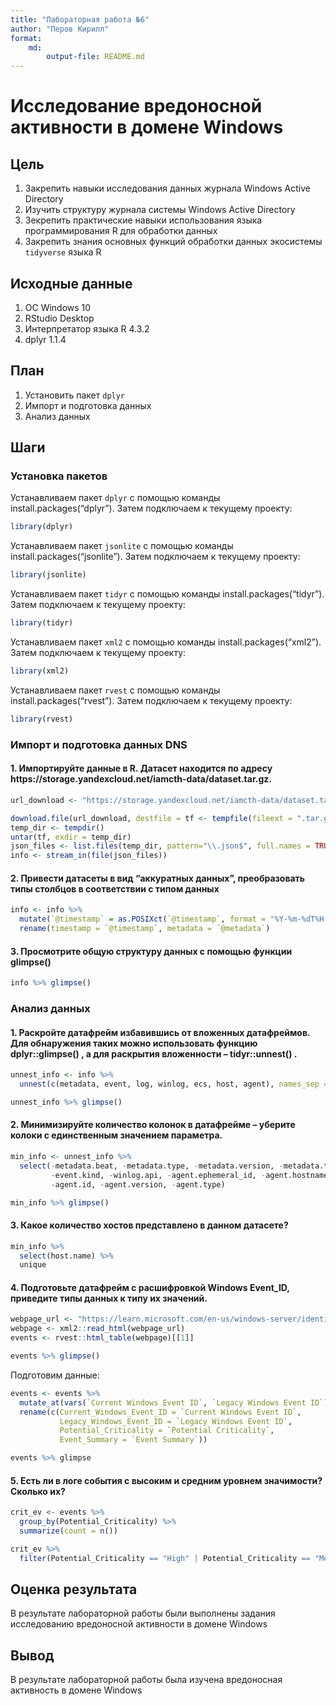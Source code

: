 ```yaml
---
title: "Лабораторная работа №6"
author: "Перов Кирилл"
format: 
    md:
        output-file: README.md
---
```


# Исследование вредоносной активности в домене Windows

## Цель

1.  Закрепить навыки исследования данных журнала Windows Active Directory
2.  Изучить структуру журнала системы Windows Active Directory
3.  Зекрепить практические навыки использования языка программирования R для обработки данных
4.  Закрепить знания основных функций обработки данных экосистемы `tidyverse` языка R

## Исходные данные

1.  ОС Windows 10
2.  RStudio Desktop
3.  Интерпретатор языка R 4.3.2
4.  dplyr 1.1.4

## План

1.  Установить пакет `dplyr`
2.  Импорт и подготовка данных
3.  Анализ данных

## Шаги

### Установка пакетов

Устанавливаем пакет `dplyr` с помощью команды install.packages("dplyr"). Затем подключаем к текущему проекту:
```r
library(dplyr)
```

Устанавливаем пакет `jsonlite` с помощью команды install.packages("jsonlite"). Затем подключаем к текущему проекту:
```r
library(jsonlite)
```

Устанавливаем пакет `tidyr` с помощью команды install.packages("tidyr"). Затем подключаем к текущему проекту:
```r
library(tidyr)
```

Устанавливаем пакет `xml2` с помощью команды install.packages("xml2"). Затем подключаем к текущему проекту:
```r
library(xml2)
```

Устанавливаем пакет `rvest` с помощью команды install.packages("rvest"). Затем подключаем к текущему проекту:
```r
library(rvest)
```

### Импорт и подготовка данных DNS

#### 1. Импортируйте данные в R. Датасет находится по адресу https://storage.yandexcloud.net/iamcth-data/dataset.tar.gz.

```r
url_download <- "https://storage.yandexcloud.net/iamcth-data/dataset.tar.gz"

download.file(url_download, destfile = tf <- tempfile(fileext = ".tar.gz"), mode = "wb")
temp_dir <- tempdir()
untar(tf, exdir = temp_dir)
json_files <- list.files(temp_dir, pattern="\\.json$", full.names = TRUE, recursive = TRUE)
info <- stream_in(file(json_files))
```

#### 2. Привести датасеты в вид "аккуратных данных", преобразовать типы столбцов в соответствии с типом данных

```r
info <- info %>%
  mutate(`@timestamp` = as.POSIXct(`@timestamp`, format = "%Y-%m-%dT%H:%M:%OSZ", tz = "UTC")) %>%
  rename(timestamp = `@timestamp`, metadata = `@metadata`)
```

#### 3. Просмотрите общую структуру данных с помощью функции glimpse()

```r
info %>% glimpse()
```

### Анализ данных

#### 1. Раскройте датафрейм избавившись от вложенных датафреймов. Для обнаружения таких можно использовать функцию dplyr::glimpse() , а для раскрытия вложенности -- tidyr::unnest() .

```r
unnest_info <- info %>%
  unnest(c(metadata, event, log, winlog, ecs, host, agent), names_sep = ".")

unnest_info %>% glimpse()
```

#### 2. Минимизируйте количество колонок в датафрейме -- уберите колоки с единственным значением параметра.

```r
min_info <- unnest_info %>%
  select(-metadata.beat, -metadata.type, -metadata.version, -metadata.topic, 
         -event.kind, -winlog.api, -agent.ephemeral_id, -agent.hostname, 
         -agent.id, -agent.version, -agent.type)

min_info %>% glimpse()
```

#### 3. Какое количество хостов представлено в данном датасете?

```r
min_info %>%
  select(host.name) %>%
  unique
```

#### 4. Подготовьте датафрейм с расшифровкой Windows Event_ID, приведите типы данных к типу их значений.

```r
webpage_url <- "https://learn.microsoft.com/en-us/windows-server/identity/ad-ds/plan/appendix-l--events-to-monitor"
webpage <- xml2::read_html(webpage_url)
events <- rvest::html_table(webpage)[[1]]

events %>% glimpse()
```

Подготовим данные:

```r
events <- events %>%
  mutate_at(vars(`Current Windows Event ID`, `Legacy Windows Event ID`), as.integer) %>%
  rename(c(Current_Windows_Event_ID = `Current Windows Event ID`, 
           Legacy_Windows_Event_ID = `Legacy Windows Event ID`, 
           Potential_Criticality = `Potential Criticality`, 
           Event_Summary = `Event Summary`))

events %>% glimpse
```

#### 5. Есть ли в логе события с высоким и средним уровнем значимости? Сколько их?

```r
crit_ev <- events %>% 
  group_by(Potential_Criticality) %>%
  summarize(count = n())

crit_ev %>%
  filter(Potential_Criticality == "High" | Potential_Criticality == "Medium" | Potential_Criticality == "Medium to High") 
```


## Оценка результата

В результате лабораторной работы были выполнены задания исследованию вредоносной активности в домене Windows

## Вывод

В результате лабораторной работы была изучена вредоносная активность в домене Windows